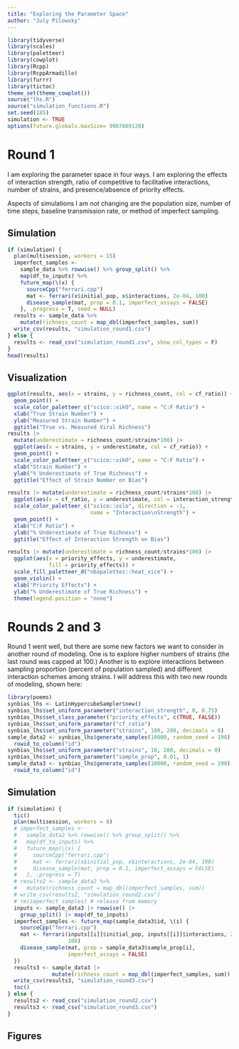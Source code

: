 ```yaml
---
title: "Exploring the Parameter Space"
author: "July Pilowsky"
---
```


```r
library(tidyverse)
library(scales)
library(paletteer)
library(cowplot)
library(Rcpp)
library(RcppArmadillo)
library(furrr)
library(tictoc)
theme_set(theme_cowplot())
source("lhs.R")
source("simulation_functions.R")
set.seed(185)
simulation <- TRUE
options(future.globals.maxSize= 9967869120)
```

# Round 1

I am exploring the parameter space in four ways. I am exploring the effects of interaction strength, ratio of competitive to facilitative interactions, number of strains, and presence/absence of priority effects.

Aspects of simulations I am *not* changing are the population size, number of time steps, baseline transmission rate, or method of imperfect sampling.

## Simulation

```r
if (simulation) {
  plan(multisession, workers = 15)
  imperfect_samples <-
    sample_data %>% rowwise() %>% group_split() %>%
    map(df_to_inputs) %>%
    future_map(\(x) {
      sourceCpp("ferrari.cpp")
      mat <- ferrari(x$initial_pop, x$interactions, 2e-04, 100)
      disease_sample(mat, prop = 0.1, imperfect_assays = FALSE)
    }, .progress = T, seed = NULL)
  results <- sample_data %>%
    mutate(richness_count = map_dbl(imperfect_samples, sum))
  write_csv(results, "simulation_round1.csv")
} else {
  results <- read_csv("simulation_round1.csv", show_col_types = F)
}
head(results)
```

## Visualization

```r
ggplot(results, aes(x = strains, y = richness_count, col = cf_ratio)) +
  geom_point() +
  scale_color_paletteer_c("scico::vikO", name = "C:F Ratio") +
  xlab("True Strain Number") +
  ylab("Measured Strain Number") +
  ggtitle("True vs. Measured Viral Richness")
results |> 
  mutate(underestimate = richness_count/strains*100) |> 
  ggplot(aes(x = strains, y = underestimate, col = cf_ratio)) +
  geom_point() +
  scale_color_paletteer_c("scico::vikO", name = "C:F Ratio") +
  xlab("Strain Number") +
  ylab("% Underestimate of True Richness") +
  ggtitle("Effect of Strain Number on Bias")
```

```r
results |> mutate(underestimate = richness_count/strains*100) |> 
  ggplot(aes(x = cf_ratio, y = underestimate, col = interaction_strength)) +
  scale_color_paletteer_c("scico::oslo", direction = -1, 
                          name = "Interaction\nStrength") +
  geom_point() +
  xlab("C:F Ratio") +
  ylab("% Underestimate of True Richness") +
  ggtitle("Effect of Interaction Strength on Bias")
```

```r
results |> mutate(underestimate = richness_count/strains*100) |> 
  ggplot(aes(x = priority_effects, y = underestimate, 
             fill = priority_effects)) +
  scale_fill_paletteer_d("nbapalettes::heat_vice") +
  geom_violin() +
  xlab("Priority Effects") +
  ylab("% Underestimate of True Richness") +
  theme(legend.position = "none")
```

# Rounds 2 and 3

Round 1 went well, but there are some new factors we want to consider in another round of modeling. One is to explore higher numbers of strains (the last round was capped at 100.) Another is to explore interactions between sampling proportion (percent of population sampled) and different interaction schemes among strains. I will address this with two new rounds of modeling, shown here:

```r
library(poems)
synbias_lhs <- LatinHypercubeSampler$new()
synbias_lhs$set_uniform_parameter("interaction_strength", 0, 0.75)
synbias_lhs$set_class_parameter("priority_effects", c(TRUE, FALSE))
synbias_lhs$set_uniform_parameter("cf_ratio")
synbias_lhs$set_uniform_parameter("strains", 100, 200, decimals = 0)
sample_data2 <- synbias_lhs$generate_samples(10000, random_seed = 198) %>%
  rowid_to_column("id")
synbias_lhs$set_uniform_parameter("strains", 10, 200, decimals = 0)
synbias_lhs$set_uniform_parameter("sample_prop", 0.01, 1)
sample_data3 <- synbias_lhs$generate_samples(10000, random_seed = 198) %>%
  rowid_to_column("id")
```

## Simulation

```r
if (simulation) {
  tic()
  plan(multisession, workers = 8)
  # imperfect_samples <-
  #   sample_data2 %>% rowwise() %>% group_split() %>%
  #   map(df_to_inputs) %>%
  #   future_map(\(x) {
  #     sourceCpp("ferrari.cpp")
  #     mat <- ferrari(x$initial_pop, x$interactions, 2e-04, 100)
  #     disease_sample(mat, prop = 0.1, imperfect_assays = FALSE)
  #   }, .progress = T)
  # results2 <- sample_data2 %>%
  #   mutate(richness_count = map_dbl(imperfect_samples, sum))
  # write_csv(results2, "simulation_round2.csv")
  # rm(imperfect_samples) # release from memory
  inputs <- sample_data3 |> rowwise() |> 
    group_split() |> map(df_to_inputs)
  imperfect_samples <- future_map(sample_data3$id, \(i) {
    sourceCpp("ferrari.cpp")
    mat <- ferrari(inputs[[i]]$initial_pop, inputs[[i]]$interactions, 2e-04,
                   100)
    disease_sample(mat, prop = sample_data3$sample_prop[i],
                   imperfect_assays = FALSE)
  })
  results3 <- sample_data3 |> 
              mutate(richness_count = map_dbl(imperfect_samples, sum))
  write_csv(results3, "simulation_round3.csv")
  toc()
} else {
  results2 <- read_csv("simulation_round2.csv")
  results3 <- read_csv("simulation_round3.csv")
}
```

## Figures
